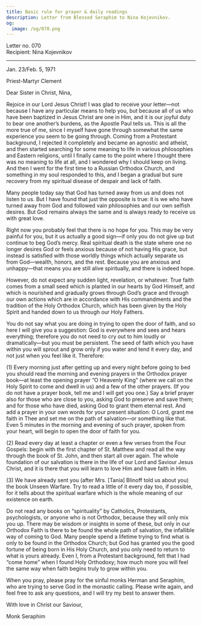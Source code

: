```yaml
---
title: Basic rule for prayer & daily readings
description: Letter from Blessed Seraphim to Nina Kojevnikov.
og:
  image: /og/070.png
---
```


<div style={{textAlign:'right', fontFamily:'monospace'}}>Letter no. 070</div>
<div style={{textAlign:'left', fontFamily:'monospace'}}>Recipient: Nina Kojevnikov</div>

---

Jan. 23/Feb. 5, 1971

Priest-Martyr Clement

Dear Sister in Christ, Nina,

Rejoice in our Lord Jesus Christ! I was glad to receive your letter—not because I have any particular means to help you, but because all of us who have been baptized in Jesus Christ are one in Him, and it is our joyful duty to bear one another’s burdens, as the Apostle Paul tells us. This is all the more true of me, since I myself have gone through somewhat the same experience you seem to be going through. Coming from a Protestant background, I rejected it completely and became an agnostic and atheist, and then started searching for some meaning to life in various philosophies and Eastern religions, until I finally came to the point where I thought there was no meaning to life at all, and I wondered why I should keep on living. And then I went for the first time to a Russian Orthodox Church, and something in my soul responded to this, and I began a gradual but sure recovery from my spiritual disease of despair and lack of faith.

Many people today say that God has turned away from us and does not listen to us. But I have found that just the opposite is true: it is we who have turned away from God and followed vain philosophies and our own selfish desires. But God remains always the same and is always ready to receive us with great love.

Right now you probably feel that there is no hope for you. This may be very painful for you, but it us actually a good sign—if only you do not give up but continue to beg God’s mercy. Real spiritual death is the state where one no longer desires God or feels anxious because of not having His grace, but instead is satisfied with those worldly things which actually separate us from God—wealth, honors, and the rest. Because you are anxious and unhappy—that means you are still alive spiritually, and there is indeed hope.

However, do not expect any sudden light, revelation, or whatever. True faith comes from a small seed which is planted in our hearts by God Himself, and which is nourished and gradually grows through God’s grace and through our own actions which are in accordance with His commandments and the tradition of the Holy Orthodox Church, which has been given by the Holy Spirit and handed down to us through our Holy Fathers.

You do not say what you are doing in trying to open the door of faith, and so here I will give you a suggestion: God is everywhere and sees and hears everything; therefore you do not need to cry out to him loudly or dramatically—but you must be persistent. The seed of faith which you have within you will sprout and grow only if you water and tend it every day, and not just when you feel like it. Therefore:

(1) Every morning just after getting up and every night before going to bed you should read the morning and evening prayers in the Orthodox prayer book—at least the opening prayer “O Heavenly King” (where we call on the Holy Spirit to come and dwell in us) and a few of the other prayers. (If you do not have a prayer book, tell me and I will get you one.) Say a brief prayer also for those who are close to you, asking God to preserve and save them; and for those who have died, asking God to grant them eternal rest. And add a prayer in your own words for your present situation: О Lord, grant me faith in Thee and set me on the path of salvation—or something like that. Even 5 minutes in the morning and evening of such prayer, spoken from your heart, will begin to open the door of faith for you.

(2) Read every day at least a chapter or even a few verses from the Four Gospels: begin with the first chapter of St. Matthew and read all the way through the book of St. John, and then start all over again. The whole foundation of our salvation is there in the life of our Lord and Saviour Jesus Christ, and it is there that you will learn to love Him and have faith in Him.

(3) We have already sent you (after Mrs. [Tania] Blinoff told us about you) the book Unseen Warfare. Try to read a little of it every day too, if possible, for it tells about the spiritual warfare which is the whole meaning of our existence on earth.

Do not read any books on “spirituality” by Catholics, Protestants, psychologists, or anyone who is not Orthodox, because they will only mix you up. There may be wisdom or insights in some of these, but only in our Orthodox Faith is there to be found the whole path of salvation, the infallible way of coming to God. Many people spend a lifetime trying to find what is only to be found in the Orthodox Church; but God has granted you the good fortune of being born in His Holy Church, and you only need to return to what is yours already. Even I, from a Protestant background, felt that I had “come home” when I found Holy Orthodoxy; how much more you will feel the same way when faith begins truly to grow within you.

When you pray, please pray for the sinful monks Herman and Seraphim, who are trying to serve God in the monastic calling. Please write again, and feel free to ask any questions, and I will try my best to answer them.

With love in Christ our Saviour,

Monk Seraphim